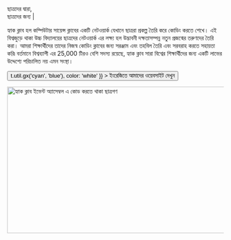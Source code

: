 
<Container variant="copy">

<Heading as="h1">
ছাত্রদের দ্বারা, <br />
  ছাত্রদের জন্য |
</Heading>

হ্যাক ক্লাব হল কম্পিউটার সায়েন্স ক্লাবের একটি নেটওয়ার্ক যেখানে ছাত্ররা প্রকল্প তৈরি করে কোডিং করতে শেখে। এই বিশ্বজুড়ে থাকা উচ্চ বিদ্যালয়ের ছাত্রদের নেটওয়ার্ক এর লক্ষ্য হল উদ্ভাবনী দক্ষতাসম্পন্ন নতুন প্রজন্মের তরুণদের তৈরি করা। আমরা শিক্ষার্থীদের তাদের নিজস্ব কোডিং ক্লাবের জন্য সরঞ্জাম এবং তহবিল তৈরি এবং সরবরাহ করতে সহায়তা করি৷ বর্তমানে বিশ্বব্যাপী এর 25,000 টিরও বেশি সদস্য রয়েছে, হ্যাক ক্লাব সারা বিশ্বের শিক্ষার্থীদের জন্য একটি লাভের উদ্দেশ্যে পরিচালিত নয় এমন সংস্থা।

<p>
  <Button
    as="a"
    href="https://hackclub.com/?ref=bn"
    variant="ctaLg"
    sx={{
      backgroundImage: t => t.util.gx('cyan', 'blue'),
      color: 'white'
    }}
  >
    ইংরেজিতে আমাদের ওয়েবসাইট দেখুন
  </Button>
</p>

<img
  alt="হ্যাক ক্লাব ইভেন্ট অ্যাসেম্বল এ কোড করতে থাকা ছাত্রগণ"
  src="https://cloud-lapsqbi7m-hack-club-bot.vercel.app/0assemble.jpg"
  width="512"
  height="341"
/>

</Container>
